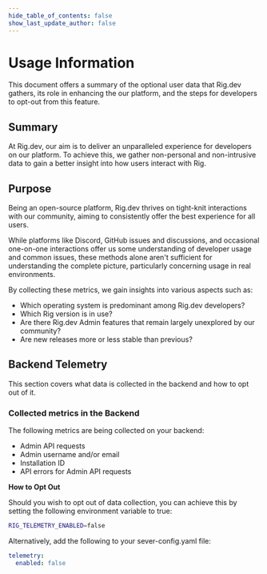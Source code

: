 ```yaml
---
hide_table_of_contents: false
show_last_update_author: false
---
```



# Usage Information

This document offers a summary of the optional user data that Rig.dev gathers, its role in enhancing the our platform, and the steps for developers to opt-out from this feature.

## Summary

At Rig.dev, our aim is to deliver an unparalleled experience for developers on our platform. To achieve this, we gather non-personal and non-intrusive data to gain a better insight into how users interact with Rig.

## Purpose

Being an open-source platform, Rig.dev thrives on tight-knit interactions with our community, aiming to consistently offer the best experience for all users.

While platforms like Discord, GitHub issues and discussions, and occasional one-on-one interactions offer us some understanding of developer usage and common issues, these methods alone aren't sufficient for understanding the complete picture, particularly concerning usage in real environments.

By collecting these metrics, we gain insights into various aspects such as:

- Which operating system is predominant among Rig.dev developers?
- Which Rig version is in use?
- Are there Rig.dev Admin features that remain largely unexplored by our community?
- Are new releases more or less stable than previous?

## Backend Telemetry

This section covers what data is collected in the backend and how to opt out of it.

### Collected metrics in the Backend

The following metrics are being collected on your backend:

- Admin API requests
- Admin username and/or email
- Installation ID
- API errors for Admin API requests

**How to Opt Out**

Should you wish to opt out of data collection, you can achieve this by setting the following environment variable to true:

```bash
RIG_TELEMETRY_ENABLED=false
```

Alternatively, add the following to your sever-config.yaml file:

```yaml
telemetry:
  enabled: false
```
